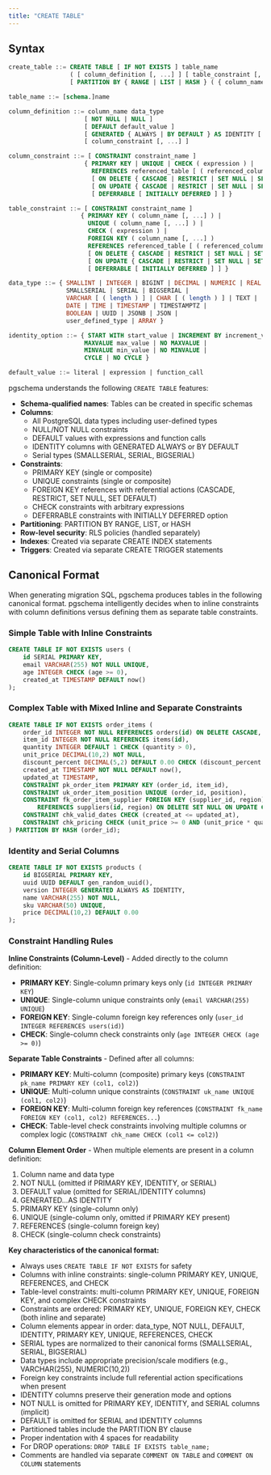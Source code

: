 ```yaml
---
title: "CREATE TABLE"
---
```


## Syntax

```sql
create_table ::= CREATE TABLE [ IF NOT EXISTS ] table_name 
                 ( [ column_definition [, ...] ] [ table_constraint [, ...] ] )
                 [ PARTITION BY { RANGE | LIST | HASH } ( { column_name | ( expression ) } ) ]

table_name ::= [schema.]name

column_definition ::= column_name data_type 
                     [ NOT NULL | NULL ]
                     [ DEFAULT default_value ]
                     [ GENERATED { ALWAYS | BY DEFAULT } AS IDENTITY [ ( identity_option [, ...] ) ] ]
                     [ column_constraint [, ...] ]

column_constraint ::= [ CONSTRAINT constraint_name ] 
                     { PRIMARY KEY | UNIQUE | CHECK ( expression ) | 
                       REFERENCES referenced_table [ ( referenced_column ) ] 
                       [ ON DELETE { CASCADE | RESTRICT | SET NULL | SET DEFAULT } ]
                       [ ON UPDATE { CASCADE | RESTRICT | SET NULL | SET DEFAULT } ]
                       [ DEFERRABLE [ INITIALLY DEFERRED ] ] }

table_constraint ::= [ CONSTRAINT constraint_name ]
                    { PRIMARY KEY ( column_name [, ...] ) |
                      UNIQUE ( column_name [, ...] ) |
                      CHECK ( expression ) |
                      FOREIGN KEY ( column_name [, ...] ) 
                      REFERENCES referenced_table [ ( referenced_column [, ...] ) ]
                      [ ON DELETE { CASCADE | RESTRICT | SET NULL | SET DEFAULT } ]
                      [ ON UPDATE { CASCADE | RESTRICT | SET NULL | SET DEFAULT } ]
                      [ DEFERRABLE [ INITIALLY DEFERRED ] ] }

data_type ::= { SMALLINT | INTEGER | BIGINT | DECIMAL | NUMERIC | REAL | DOUBLE PRECISION |
                SMALLSERIAL | SERIAL | BIGSERIAL |
                VARCHAR [ ( length ) ] | CHAR [ ( length ) ] | TEXT |
                DATE | TIME | TIMESTAMP | TIMESTAMPTZ |
                BOOLEAN | UUID | JSONB | JSON |
                user_defined_type | ARRAY }

identity_option ::= { START WITH start_value | INCREMENT BY increment_value |
                     MAXVALUE max_value | NO MAXVALUE |
                     MINVALUE min_value | NO MINVALUE |
                     CYCLE | NO CYCLE }

default_value ::= literal | expression | function_call
```

pgschema understands the following `CREATE TABLE` features:

- **Schema-qualified names**: Tables can be created in specific schemas
- **Columns**: 
  - All PostgreSQL data types including user-defined types
  - NULL/NOT NULL constraints
  - DEFAULT values with expressions and function calls
  - IDENTITY columns with GENERATED ALWAYS or BY DEFAULT
  - Serial types (SMALLSERIAL, SERIAL, BIGSERIAL)
- **Constraints**:
  - PRIMARY KEY (single or composite)
  - UNIQUE constraints (single or composite)
  - FOREIGN KEY references with referential actions (CASCADE, RESTRICT, SET NULL, SET DEFAULT)
  - CHECK constraints with arbitrary expressions
  - DEFERRABLE constraints with INITIALLY DEFERRED option
- **Partitioning**: PARTITION BY RANGE, LIST, or HASH
- **Row-level security**: RLS policies (handled separately)
- **Indexes**: Created via separate CREATE INDEX statements
- **Triggers**: Created via separate CREATE TRIGGER statements

## Canonical Format

When generating migration SQL, pgschema produces tables in the following canonical format. pgschema intelligently decides when to inline constraints with column definitions versus defining them as separate table constraints.

### Simple Table with Inline Constraints
```sql
CREATE TABLE IF NOT EXISTS users (
    id SERIAL PRIMARY KEY,
    email VARCHAR(255) NOT NULL UNIQUE,
    age INTEGER CHECK (age >= 0),
    created_at TIMESTAMP DEFAULT now()
);
```

### Complex Table with Mixed Inline and Separate Constraints
```sql
CREATE TABLE IF NOT EXISTS order_items (
    order_id INTEGER NOT NULL REFERENCES orders(id) ON DELETE CASCADE,
    item_id INTEGER NOT NULL REFERENCES items(id),
    quantity INTEGER DEFAULT 1 CHECK (quantity > 0),
    unit_price DECIMAL(10,2) NOT NULL,
    discount_percent DECIMAL(5,2) DEFAULT 0.00 CHECK (discount_percent >= 0 AND discount_percent <= 100),
    created_at TIMESTAMP NOT NULL DEFAULT now(),
    updated_at TIMESTAMP,
    CONSTRAINT pk_order_item PRIMARY KEY (order_id, item_id),
    CONSTRAINT uk_order_item_position UNIQUE (order_id, position),
    CONSTRAINT fk_order_item_supplier FOREIGN KEY (supplier_id, region) 
        REFERENCES suppliers(id, region) ON DELETE SET NULL ON UPDATE CASCADE,
    CONSTRAINT chk_valid_dates CHECK (created_at <= updated_at),
    CONSTRAINT chk_pricing CHECK (unit_price >= 0 AND (unit_price * quantity * (1 - discount_percent/100)) >= 0)
) PARTITION BY HASH (order_id);
```

### Identity and Serial Columns
```sql
CREATE TABLE IF NOT EXISTS products (
    id BIGSERIAL PRIMARY KEY,
    uuid UUID DEFAULT gen_random_uuid(),
    version INTEGER GENERATED ALWAYS AS IDENTITY,
    name VARCHAR(255) NOT NULL,
    sku VARCHAR(50) UNIQUE,
    price DECIMAL(10,2) DEFAULT 0.00
);
```

### Constraint Handling Rules

**Inline Constraints (Column-Level)** - Added directly to the column definition:
- **PRIMARY KEY**: Single-column primary keys only (`id INTEGER PRIMARY KEY`)
- **UNIQUE**: Single-column unique constraints only (`email VARCHAR(255) UNIQUE`)
- **FOREIGN KEY**: Single-column foreign key references only (`user_id INTEGER REFERENCES users(id)`)
- **CHECK**: Single-column check constraints only (`age INTEGER CHECK (age >= 0)`)

**Separate Table Constraints** - Defined after all columns:
- **PRIMARY KEY**: Multi-column (composite) primary keys (`CONSTRAINT pk_name PRIMARY KEY (col1, col2)`)
- **UNIQUE**: Multi-column unique constraints (`CONSTRAINT uk_name UNIQUE (col1, col2)`)
- **FOREIGN KEY**: Multi-column foreign key references (`CONSTRAINT fk_name FOREIGN KEY (col1, col2) REFERENCES...`)
- **CHECK**: Table-level check constraints involving multiple columns or complex logic (`CONSTRAINT chk_name CHECK (col1 <= col2)`)

**Column Element Order** - When multiple elements are present in a column definition:
1. Column name and data type
2. NOT NULL (omitted if PRIMARY KEY, IDENTITY, or SERIAL)
3. DEFAULT value (omitted for SERIAL/IDENTITY columns)
4. GENERATED...AS IDENTITY
5. PRIMARY KEY (single-column only)
6. UNIQUE (single-column only, omitted if PRIMARY KEY present)
7. REFERENCES (single-column foreign key)
8. CHECK (single-column check constraints)

**Key characteristics of the canonical format:**

- Always uses `CREATE TABLE IF NOT EXISTS` for safety
- Columns with inline constraints: single-column PRIMARY KEY, UNIQUE, REFERENCES, and CHECK
- Table-level constraints: multi-column PRIMARY KEY, UNIQUE, FOREIGN KEY, and complex CHECK constraints  
- Constraints are ordered: PRIMARY KEY, UNIQUE, FOREIGN KEY, CHECK (both inline and separate)
- Column elements appear in order: data_type, NOT NULL, DEFAULT, IDENTITY, PRIMARY KEY, UNIQUE, REFERENCES, CHECK
- SERIAL types are normalized to their canonical forms (SMALLSERIAL, SERIAL, BIGSERIAL)
- Data types include appropriate precision/scale modifiers (e.g., VARCHAR(255), NUMERIC(10,2))
- Foreign key constraints include full referential action specifications when present
- IDENTITY columns preserve their generation mode and options
- NOT NULL is omitted for PRIMARY KEY, IDENTITY, and SERIAL columns (implicit)
- DEFAULT is omitted for SERIAL and IDENTITY columns
- Partitioned tables include the PARTITION BY clause
- Proper indentation with 4 spaces for readability
- For DROP operations: `DROP TABLE IF EXISTS table_name;`
- Comments are handled via separate `COMMENT ON TABLE` and `COMMENT ON COLUMN` statements